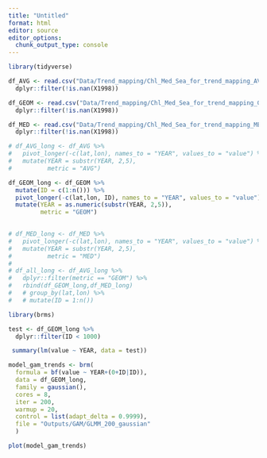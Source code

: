 ```yaml
---
title: "Untitled"
format: html
editor: source
editor_options: 
  chunk_output_type: console
---
```


```r
library(tidyverse)
```

```r
df_AVG <- read.csv("Data/Trend_mapping/Chl_Med_Sea_for_trend_mapping_AVG.csv") %>% 
  dplyr::filter(!is.nan(X1998))

df_GEOM <- read.csv("Data/Trend_mapping/Chl_Med_Sea_for_trend_mapping_GEOM.csv") %>% 
  dplyr::filter(!is.nan(X1998))

df_MED <- read.csv("Data/Trend_mapping/Chl_Med_Sea_for_trend_mapping_MED.csv") %>% 
  dplyr::filter(!is.nan(X1998))
```

```r

# df_AVG_long <- df_AVG %>% 
#   pivot_longer(-c(lat,lon), names_to = "YEAR", values_to = "value") %>% 
#   mutate(YEAR = substr(YEAR, 2,5),
#          metric = "AVG")

df_GEOM_long <- df_GEOM %>% 
  mutate(ID = c(1:n())) %>% 
  pivot_longer(-c(lat,lon, ID), names_to = "YEAR", values_to = "value") %>% 
  mutate(YEAR = as.numeric(substr(YEAR, 2,5)),
         metric = "GEOM") 
  

# df_MED_long <- df_MED %>% 
#   pivot_longer(-c(lat,lon), names_to = "YEAR", values_to = "value") %>% 
#   mutate(YEAR = substr(YEAR, 2,5),
#          metric = "MED")
# 
# df_all_long <- df_AVG_long %>% 
#   dplyr::filter(metric == "GEOM") %>% 
#   rbind(df_GEOM_long,df_MED_long) 
#   # group_by(lat,lon) %>% 
#   # mutate(ID = 1:n())

```

```r

library(brms)

test <- df_GEOM_long %>% 
  dplyr::filter(ID < 1000)

 summary(lm(value ~ YEAR, data = test))

model_gam_trends <- brm(
  formula = bf(value ~ YEAR+(0+ID|ID)),
  data = df_GEOM_long, 
  family = gaussian(), 
  cores = 8, 
  iter = 200,
  warmup = 20, 
  control = list(adapt_delta = 0.9999),
  file = "Outputs/GAM/GLMM_200_gaussian"
  )

plot(model_gam_trends)
```

